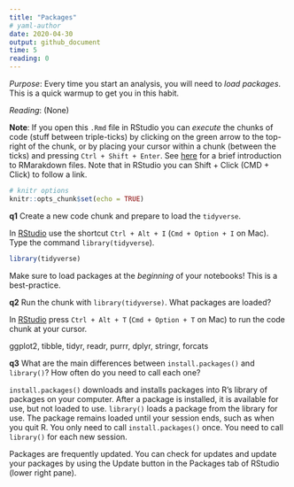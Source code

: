 ```yaml
---
title: "Packages"
# yaml-author
date: 2020-04-30
output: github_document
time: 5
reading: 0
---
```


*Purpose*: Every time you start an analysis, you will need to *load packages*.
This is a quick warmup to get you in this habit.

*Reading*: (None)

**Note**: If you open this `.Rmd` file in RStudio you can *execute* the chunks of code (stuff between triple-ticks) by clicking on the green arrow to the top-right of the chunk, or by placing your cursor within a chunk (between the ticks) and pressing `Ctrl + Shift + Enter`. See [here](https://rmarkdown.rstudio.com/authoring_quick_tour.html) for a brief introduction to RMarakdown files. Note that in RStudio you can Shift + Click (CMD + Click) to follow a link.

```r
# knitr options
knitr::opts_chunk$set(echo = TRUE)
```

__q1__ Create a new code chunk and prepare to load the `tidyverse`.

In [RStudio](https://bookdown.org/yihui/rmarkdown/r-code.html) use the shortcut
`Ctrl + Alt + I` (`Cmd + Option + I` on Mac). Type the command
`library(tidyverse`).

```r
library(tidyverse)
```

Make sure to load packages at the *beginning* of your notebooks! This is a
best-practice.

__q2__ Run the chunk with `library(tidyverse)`. What packages are loaded?

In
[RStudio](https://support.rstudio.com/hc/en-us/articles/200711853-Keyboard-Shortcuts)
press `Ctrl + Alt + T` (`Cmd + Option + T` on Mac) to run the code chunk at your
cursor.

ggplot2, tibble, tidyr, readr, purrr, dplyr, stringr, forcats

__q3__ What are the main differences between `install.packages()` and `library()`? How often do you need to call each one?

`install.packages()` downloads and installs packages into R's library of
packages on your computer. After a package is installed, it is available for
use, but not loaded to use. `library()` loads a package from the library for
use. The package remains loaded until your session ends, such as when you
quit R. You only need to call `install.packages()` once. You need to call
`library()` for each new session.

Packages are frequently updated. You can check for updates and update your
packages by using the Update button in the Packages tab of RStudio (lower
right pane).

<!-- include-exit-ticket -->
